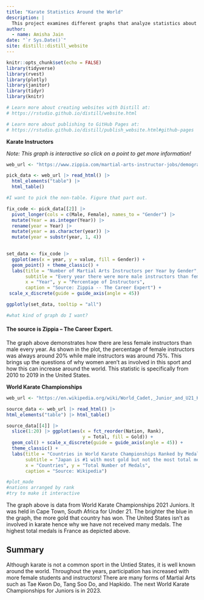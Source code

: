 ```yaml
---
title: "Karate Statistics Around the World"
description: |
  This project examines different graphs that analyze statistics about Martial Arts in different countries!
author:
  - name: Amisha Jain
date: "`r Sys.Date()`"
site: distill::distill_website
---
```



```r
knitr::opts_chunk$set(echo = FALSE)
library(tidyverse)
library(rvest)
library(plotly)
library(janitor)
library(tidyr)
library(knitr)

# Learn more about creating websites with Distill at:
# https://rstudio.github.io/distill/website.html

# Learn more about publishing to GitHub Pages at:
# https://rstudio.github.io/distill/publish_website.html#github-pages

```

**Karate Instructors**


*Note: This graph is interactive so click on a point to get more information!*


```r
web_url <- "https://www.zippia.com/martial-arts-instructor-jobs/demographics/"

pick_data <- web_url |> read_html() |> 
  html_elements("table") |> 
  html_table()

#I want to pick the non-table. Figure that part out.
```

```r
fix_code <- pick_data[[2]] |> 
  pivot_longer(cols = c(Male, Female), names_to = "Gender") |> 
  mutate(Year = as.integer(Year)) |> 
  rename(year = Year) |> 
  mutate(year = as.character(year)) |> 
  mutate(year = substr(year, 1, 4))
  
```


```r
set_data <- fix_code |> 
  ggplot(aes(x = year, y = value, fill = Gender)) + 
  geom_point() + theme_classic() +
  labs(title = "Number of Martial Arts Instructors per Year by Gender", 
       subtitle = "Every year there were more male instructors than female", 
       x = "Year", y = "Percentage of Instructors", 
       caption = "Source: Zippia -- The Career Expert") + 
 scale_x_discrete(guide = guide_axis(angle = 45))

ggplotly(set_data, tooltip = "all")

#what kind of graph do I want?
```

#### The source is Zippia -- The Career Expert.

The graph above demonstrates how there are less female instructors than male every year. As shown in the plot, the percentage of female instructors was always around 20% while male instructors was around 75%. This brings up the questions of why women aren't as involved in this sport and how this can increase around the world. This statistic is specifically from 2010 to 2019 in the United States.




**World Karate Championships**

```r
web_url <- "https://en.wikipedia.org/wiki/World_Cadet,_Junior_and_U21_Karate_Championships"

source_data <- web_url |> read_html() |> 
html_elements("table") |> html_table()

```

```r
source_data[[4]] |> 
  slice(1:20) |> ggplot(aes(x = fct_reorder(Nation, Rank), 
                            y = Total, fill = Gold)) + 
  geom_col() + scale_x_discrete(guide = guide_axis(angle = 45)) +
  theme_classic() + 
  labs(title = "Countries in World Karate Championships Ranked by Medals", 
       subtitle = "Japan is #1 with most gold but not the most total medals", 
       x = "Countries", y = "Total Number of Medals", 
       caption = "Source: Wikipedia")

#plot_made
#nations arranged by rank
#try to make it interactive
```

The graph above is data from World Karate Championships 2021 Juniors. It was held in Cape Town, South Africa for Under 21. The brighter the blue in the graph, the more gold that country has won. The United States isn't as involved in karate hence why we have not received many medals. The highest total medals is France as depicted above. 


## Summary

Although karate is not a common sport in the Untied States, it is well known around the world. Throughout the years, participation has increased with more female students and instructors! There are many forms of Martial Arts such as Tae Kwon Do, Tang Soo Do, and Hapkido. The next World Karate Championships for Juniors is in 2023.

